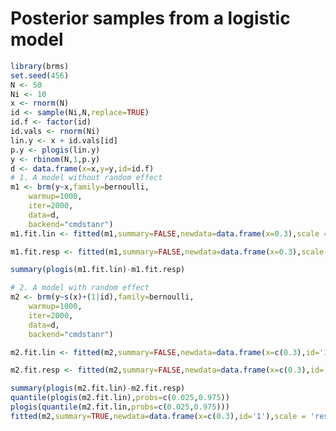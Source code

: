 # Posterior samples from a logistic model

```r
library(brms)
set.seed(456)
N <- 50
Ni <- 10
x <- rnorm(N)
id <- sample(Ni,N,replace=TRUE)
id.f <- factor(id)
id.vals <- rnorm(Ni)
lin.y <- x + id.vals[id]
p.y <- plogis(lin.y)
y <- rbinom(N,1,p.y)
d <- data.frame(x=x,y=y,id=id.f)
# 1. A model without random effect
m1 <- brm(y~x,family=bernoulli,
    warmup=1000,
    iter=2000,
    data=d,
    backend="cmdstanr")
m1.fit.lin <- fitted(m1,summary=FALSE,newdata=data.frame(x=0.3),scale = 'linear')

m1.fit.resp <- fitted(m1,summary=FALSE,newdata=data.frame(x=0.3),scale = 'response')

summary(plogis(m1.fit.lin)-m1.fit.resp)

# 2. A model with random effect
m2 <- brm(y~s(x)+(1|id),family=bernoulli,
    warmup=1000,
    iter=2000,
    data=d,
    backend="cmdstanr")

m2.fit.lin <- fitted(m2,summary=FALSE,newdata=data.frame(x=c(0.3),id='1'),scale = 'linear',re_formula=NA)

m2.fit.resp <- fitted(m2,summary=FALSE,newdata=data.frame(x=c(0.3),id='1'),scale = 'response',re_formula=NA)

summary(plogis(m2.fit.lin)-m2.fit.resp)
quantile(plogis(m2.fit.lin),probs=c(0.025,0.975))
plogis(quantile(m2.fit.lin,probs=c(0.025,0.975)))
fitted(m2,summary=TRUE,newdata=data.frame(x=c(0.3),id='1'),scale = 'response',re_formula=NA)

```